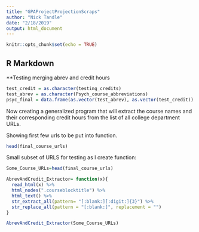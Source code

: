 ```yaml
---
title: "GPAProjectProjectionScraps"
author: "Nick Tandle"
date: "2/18/2019"
output: html_document
---
```


```r
knitr::opts_chunk$set(echo = TRUE)
```

## R Markdown

**Testing merging abrev and credit hours
```r
test_credit = as.character(testing_credits)
test_abrev = as.character(Psych_course_abbreviations)
psyc_final = data.frame(as.vector(test_abrev), as.vector(test_credit))

```



Now creating a generalized program that will extract the course names and their corresponding credit hours from the list of all college department URLs.

Showing first few urls to be put into function.
```r
head(final_course_urls)

```

Small subset of URLS for testing as I create function:
```r
Some_Course_URLs=head(final_course_urls)

```


```r
AbrevAndCredit_Extractor= function(x){
  read_html(x) %>%
  html_nodes(".courseblocktitle") %>%
  html_text() %>%
  str_extract_all(pattern= "[:blank:][:digit:]{3}") %>%
  str_replace_all(pattern = "[:blank:]", replacement = "")
}

AbrevAndCredit_Extractor(Some_Course_URLs)


```
